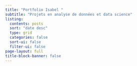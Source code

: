```yaml
---
title: "Portfolio Isabel "
subtitle: "Projets en analyse de données et data science"
listing:
  contents: posts
  sort: "date desc"
  type: grid
  categories: false
  sort-ui: false
  filter-ui: false
page-layout: full
title-block-banner: false
---
```

